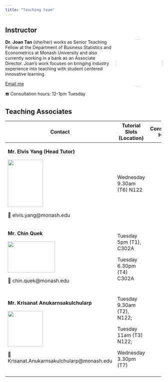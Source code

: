 ```yaml
---
title: "Teaching team"
---
```


## Instructor

![](images/team/joan.jpeg){style="float:right;padding: 0 0 0 10px;" style="border-radius: 50%;" fig-alt="Photo of Dr. Joan" width="150"}

**Dr.** **Joan Tan** (she/her) works as Senior Teaching Fellow at the Department of Business Statistics and Econometrics at Monash University and also currently working in a bank as an Associate Director. Joan's work focuses on bringing industry experience into teaching with student centered innovative learning.

[Email me](mailto:joan.tan@monash.edu)

☎️ Consultation hours: 12-1pm Tuesday

## Teaching Associates

+-------------------------------------------------------+----------------------------+--------------------+
| Contact                                               | Tutorial Slots (Location)  | Consultation Hours |
+=======================================================+============================+====================+
| **Mr. Elvis Yang (Head Tutor)**                       | Wednesday 9.30am (T6) N122 |                    |
|                                                       |                            |                    |
| ![](images/team/elvis.jpeg){width="3cm" height="4cm"} |                            |                    |
|                                                       |                            |                    |
| 📧 elvis.yang\@monash.edu                             |                            |                    |
+-------------------------------------------------------+----------------------------+--------------------+
| **Mr. Chin Quek**                                     | Tuesday 5pm (T1), C302A    |                    |
|                                                       |                            |                    |
| ![](images/team/chin.jpg){width="4cm" height="2.6cm"} | Tuesday 6.30pm (T4) C302A  |                    |
|                                                       |                            |                    |
| 📧 chin.quek\@monash.edu                              |                            |                    |
+-------------------------------------------------------+----------------------------+--------------------+
| **Mr. Krisanat Anukarnsakulchularp**                  | Tuesday 9.30am (T2), N122; |                    |
|                                                       |                            |                    |
| ![](images/team/krisanat.jpg){width="3cm"}            | Tuesday 11am (T3) N122;    |                    |
|                                                       |                            |                    |
| 📧 Krisanat.Anukarnsakulchularp\@monash.edu           | Wednesday 3.30pm (T7)      |                    |
+-------------------------------------------------------+----------------------------+--------------------+
|                                                       |                            |                    |
+-------------------------------------------------------+----------------------------+--------------------+
